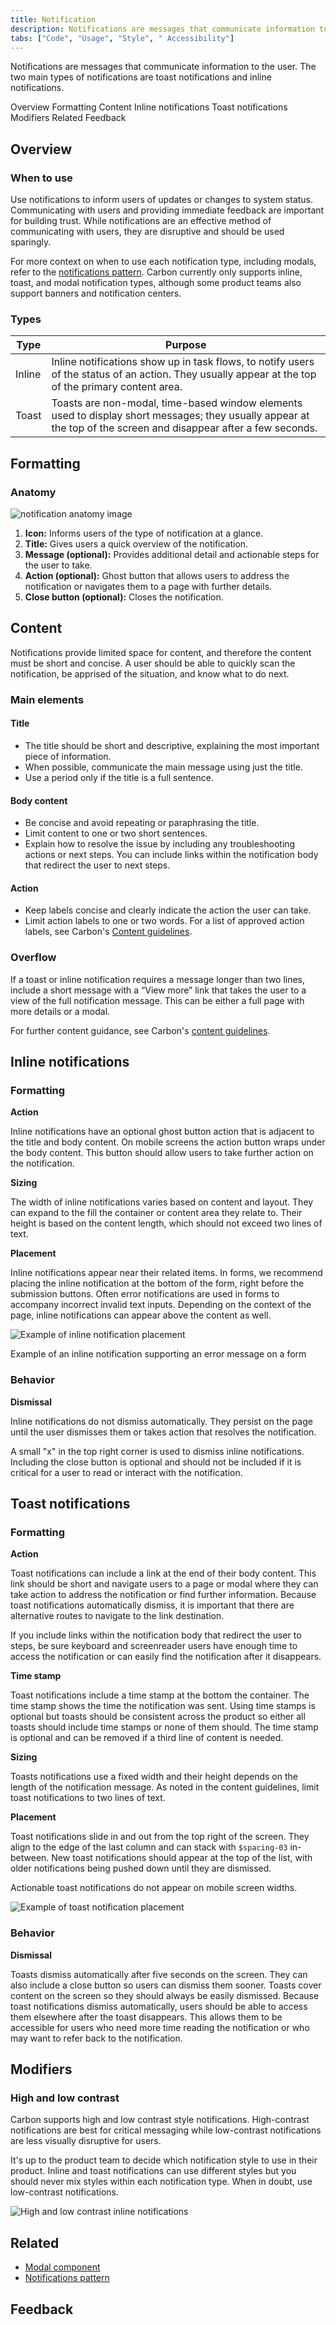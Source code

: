 ```yaml
---
title: Notification
description: Notifications are messages that communicate information to the user. The two main types of notificaitons are toast notifications and inline notifications.
tabs: ["Code", "Usage", "Style", " Accessibility"]
---
```


<PageDescription>

Notifications are messages that communicate information to the user. The two main types of notifications are toast notifications and inline notifications.

</PageDescription>

<AnchorLinks>

<AnchorLink>Overview</AnchorLink>
<AnchorLink>Formatting</AnchorLink>
<AnchorLink>Content</AnchorLink>
<AnchorLink>Inline notifications</AnchorLink>
<AnchorLink>Toast notifications</AnchorLink>
<AnchorLink>Modifiers</AnchorLink>
<AnchorLink>Related</AnchorLink>
<AnchorLink>Feedback</AnchorLink>

</AnchorLinks>

## Overview

### When to use

Use notifications to inform users of updates or changes to system status. Communicating with users and providing immediate feedback are important for building trust. While notifications are an effective method of communicating with users, they are disruptive and should be used sparingly.

For more context on when to use each notification type, including modals, refer to the [notifications pattern](/patterns/notification-pattern/). Carbon currently only supports inline, toast, and modal notification types, although some product teams also support banners and notification centers.

### Types

| Type   | Purpose                                                                                                                                                          |
| ------ | ---------------------------------------------------------------------------------------------------------------------------------------------------------------- |
| Inline | Inline notifications show up in task flows, to notify users of the status of an action. They usually appear at the top of the primary content area.              |
| Toast  | Toasts are non-modal, time-based window elements used to display short messages; they usually appear at the top of the screen and disappear after a few seconds. |

## Formatting

### Anatomy

<Row>
<Column colLg={8}>

![notification anatomy image](images/notification-anatomy.png)

</Column>
</Row>

1. **Icon:** Informs users of the type of notification at a glance.
2. **Title:** Gives users a quick overview of the notification.
3. **Message (optional):** Provides additional detail and actionable steps for the user to take.
4. **Action (optional):** Ghost button that allows users to address the notification or navigates them to a page with further details.
5. **Close button (optional):** Closes the notification.

## Content

Notifications provide limited space for content, and therefore the content must be short and concise. A user should be able to quickly scan the notification, be apprised of the situation, and know what to do next.

### Main elements

#### Title

- The title should be short and descriptive, explaining the most important piece of information.
- When possible, communicate the main message using just the title.
- Use a period only if the title is a full sentence.

#### Body content

- Be concise and avoid repeating or paraphrasing the title.
- Limit content to one or two short sentences.
- Explain how to resolve the issue by including any troubleshooting actions or next steps. You can include links within the notification body that redirect the user to next steps.

#### Action

- Keep labels concise and clearly indicate the action the user can take.
- Limit action labels to one or two words. For a list of approved action labels, see Carbon's [Content guidelines](https://www.carbondesignsystem.com/guidelines/content/action-labels). 

### Overflow

If a toast or inline notification requires a message longer than two lines, include a short message with a “View more” link that takes the user to a view of the full notification message. This can be either a full page with more details or a modal.

For further content guidance, see Carbon's [content guidelines](/guidelines/content/general).

## Inline notifications

### Formatting

**Action**

Inline notifications have an optional ghost button action that is adjacent to the title and body content. On mobile screens the action button wraps under the body content. This button should allow users to take further action on the notification.

**Sizing**

The width of inline notifications varies based on content and layout. They can expand to the fill the container or content area they relate to. Their height is based on the content length, which should not exceed two lines of text.

**Placement**

Inline notifications appear near their related items. In forms, we recommend placing the inline notification at the bottom of the form, right before the submission buttons. Often error notifications are used in forms to accompany incorrect invalid text inputs. Depending on the context of the page, inline notifications can appear above the content as well.

<Row>
<Column colLg={8}>

![Example of inline notification placement](images/notification-placement-inline.png)

<Caption>
  Example of an inline notification supporting an error message on a form
</Caption>

</Column>
</Row>

### Behavior

**Dismissal**

Inline notifications do not dismiss automatically. They persist on the page until the user dismisses them or takes action that resolves the notification.

A small "x" in the top right corner is used to dismiss inline notifications. Including the close button is optional and should not be included if it is critical for a user to read or interact with the notification.

## Toast notifications

### Formatting

**Action**

Toast notifications can include a link at the end of their body content. This link should be short and navigate users to a page or modal where they can take action to address the notification or find further information. Because toast notifications automatically dismiss, it is important that there are alternative routes to navigate to the link destination.

If you include links within the notification body that redirect the user to steps, be sure keyboard and screenreader users have enough time to access the notification or can easily find the notification after it disappears.

**Time stamp**

Toast notifications include a time stamp at the bottom the container. The time stamp shows the time the notification was sent. Using time stamps is optional but toasts should be consistent across the product so either all toasts should include time stamps or none of them should. The time stamp is optional and can be removed if a third line of content is needed.

**Sizing**

Toasts notifications use a fixed width and their height depends on the length of the notification message. As noted in the content guidelines, limit toast notifications to two lines of text.

**Placement**

Toast notifications slide in and out from the top right of the screen. They align to the edge of the last column and can stack with `$spacing-03` in-between. New toast notifications should appear at the top of the list, with older notifications being pushed down until they are dismissed.

Actionable toast notifications do not appear on mobile screen widths.

<Row>
<Column colLg={8}>

![Example of toast notification placement](images/notification-placement-toast.png)

</Column>
</Row>

### Behavior

**Dismissal**

Toasts dismiss automatically after five seconds on the screen. They can also include a close button so users can dismiss them sooner. Toasts cover content on the screen so they should always be easily dismissed. Because toast notifications dismiss automatically, users should be able to access them elsewhere after the toast disappears. This allows them to be accessible for users who need more time reading the notification or who may want to refer back to the notification.

## Modifiers

### High and low contrast

Carbon supports high and low contrast style notifications. High-contrast notifications are best for critical messaging while low-contrast notifications are less visually disruptive for users.

It's up to the product team to decide which notification style to use in their product. Inline and toast notifications can use different styles but you should never mix styles within each notification type. When in doubt, use low-contrast notifications.

<Row>
<Column colLg={8}>

![High and low contrast inline notifications](images/notification-usage-4.png)

</Column>
</Row>

## Related

- [Modal component](https://www.carbondesignsystem.com/components/modal/usage/)
- [Notifications pattern](https://www.carbondesignsystem.com/patterns/notification-pattern)

## Feedback
